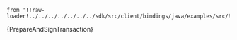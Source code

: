     from '!!raw-loader!../../../../../../../sdk/src/client/bindings/java/examples/src/PrepareAndSignTransaction.java';

<CodeBlock className="language-java">
    {PrepareAndSignTransaction}
</CodeBlock>